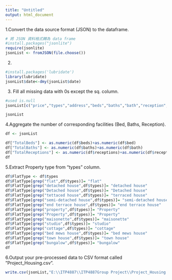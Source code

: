 ---
title: "Untitled"
output: html_document
---
1.Convert the data source format (JSON) to the dataframe. 
```{r}
# 將 JSON 資料格式轉為 data frame
#install.packages("jsonlite")
require(jsonlite)
jsonList <- fromJSON(file.choose())
```

2.
```{r}
#install.packages('lubridate')
library(lubridate)
jsonList$date<-dmy(jsonList$date)
```


3. Fill all missing data with 0s except the sq. column.
```{r}
#used is.null 
jsonList[c("price","types","address","beds","baths","bath","reception","receptions","bed")][is.na(jsonList[c("price","types","address","beds","baths","bath","reception","receptions","bed")])] <-0

jsonList

```

4.Aggregate the number of corresponding facilities (Bed, Baths, Reception).
```{R}

df <- jsonList

df["TotalBeds"] <- as.numeric(df$beds)+as.numeric(df$bed)
df["TotalBaths"] <- as.numeric(df$baths)+as.numeric(df$bath)
df["TotalReceptions"] <- as.numeric(df$receptions)+as.numeric(df$reception)
df

```

5.Extract Property type from “types” column.
```{R}
df$FlatType <- df$types
df$FlatType[grep("flat",df$types)]= "flat"
df$FlatType[grep("detached house",df$types)]= "detached house"
df$FlatType[grep("Detached house",df$types)]= "Detached house"
df$FlatType[grep("tettaced house",df$types)]= "terraced house"
df$FlatType[grep("semi-detached house",df$types)]= "semi-detached house"
df$FlatType[grep("end terrace house",df$types)]= "end terrace house"
df$FlatType[grep("property",df$types)]= "Property"
df$FlatType[grep("Property",df$types)]= "Property"
df$FlatType[grep("maisonette",df$types)]= "maisonette"
df$FlatType[grep("studio",df$types)]= "studio"
df$FlatType[grep("cottage",df$types)]= "cottage"
df$FlatType[grep("bed mews house",df$types)]= "bed mews house"
df$FlatType[grep("town house",df$types)]= "town house"
df$FlatType[grep("bungalow",df$types)]= "bungalow"
df


```

6.Output your pre-processed data to CSV format called ”Project_Housing.csv”.
```{R}
write.csv(jsonList,"E:\\ITP4887\\ITP4887Group Project\\Project_Housing.csv", row.names = FALSE)
```